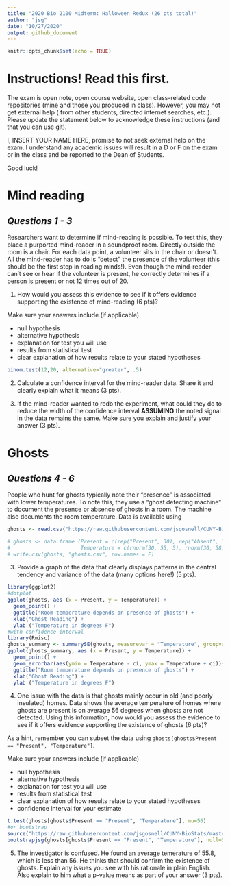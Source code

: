 ```yaml
---
title: "2020 Bio 2100 Midterm: Halloween Redux (26 pts total)"
author: "jsg"
date: "10/27/2020"
output: github_document
---
```


```r
knitr::opts_chunk$set(echo = TRUE)
```
# Instructions! Read this first.

The exam is open note, open course website, open class-related code repositories 
(mine and those you produced in class). However, you may not get external help (
from other students, directed internet searches, etc.).  Please update the statement
below to acknowledge these instructions (and that you can use git).

I, INSERT YOUR NAME HERE, promise to not seek external help on the exam. I 
understand any academic issues will result in a D or F on the exam or in the class
and be reported to the Dean of Students.

Good luck!

# Mind reading
## *Questions 1 - 3*

Researchers want to determine if mind-reading is possible.  To test this, they
place a purported mind-reader in a soundproof room. Directly outside the room 
is a chair. For 
each data point, a volunteer sits in the chair or doesn't. All the mind-reader has 
to do is "detect" the presence of the volunteer (this should be the first step in 
reading minds!).  Even though the mind-reader can't 
see or hear if the volunteer is present, he correctly determines if a person is 
present or not 12 times out of 20. 

1.  How would you assess this evidence to see if 
it offers evidence supporting the existence of mind-reading (6 pts)? 

Make sure your answers include (if applicable)

* null hypothesis
* alternative hypothesis
* explanation for test you will use
* results from statistical test
* clear explanation of how results relate to your stated hypotheses

```r
binom.test(12,20, alternative="greater", .5)
```
2.  Calculate a confidence interval for the mind-reader data.  Share it and clearly
explain what it means (3 pts).  

3. If the mind-reader wanted to redo the experiment, what could
they do to reduce the width of the confidence interval **ASSUMING** the noted signal
in the data remains the same. Make sure you explain and justify your answer (3 pts). 

# Ghosts
## *Questions 4 - 6*

People who hunt for ghosts typically note their "presence" is associated with lower
temperatures.  To note this, they use a "ghost detecting machine" to document the
presence or absence of ghosts in a room.  The machine also documents the room 
temperature.  Data is available using

```r
ghosts <- read.csv("https://raw.githubusercontent.com/jsgosnell/CUNY-BioStats/master/datasets/ghosts.csv", stringsAsFactors = T)
```

```r
# ghosts <- data.frame (Present = c(rep("Present", 30), rep("Absent", 30)), 
#                       Temperature = c(rnorm(30, 55, 5), rnorm(30, 58, 4)))
# write.csv(ghosts, "ghosts.csv", row.names = F)
```



3. Provide a graph of the data that clearly displays patterns in the central 
tendency and variance of the data (many options here!) (5 pts).

```r
library(ggplot2)
#dotplot
ggplot(ghosts, aes (x = Present, y = Temperature)) +
  geom_point() +
  ggtitle("Room temperature depends on presence of ghosts") +
  xlab("Ghost Reading") +
  ylab ("Temperature in degrees F")
#with confidence interval
library(Rmisc)
ghosts_summary <- summarySE(ghosts, measurevar = "Temperature", groupvars = "Present")
ggplot(ghosts_summary, aes (x = Present, y = Temperature)) +
  geom_point() +
  geom_errorbar(aes(ymin = Temperature - ci, ymax = Temperature + ci))+
  ggtitle("Room temperature depends on presence of ghosts") +
  xlab("Ghost Reading") +
  ylab ("Temperature in degrees F")
```


4.  One issue with the data is that ghosts mainly occur in old (and poorly insulated)
homes.  Data shows the average temperature of homes where ghosts are present is 
on average 56 degrees when ghosts are not detected.  Using this information, how 
would you assess the evidence 
to see if 
it offers evidence supporting the existence of ghosts (6 pts)? 

As a hint, remember you can subset the data using 
`ghosts[ghosts$Present == "Present", "Temperature"]`.

Make sure your answers include (if applicable)

* null hypothesis
* alternative hypothesis
* explanation for test you will use
* results from statistical test
* clear explanation of how results relate to your stated hypotheses
* confidence interval for your estimate

```r
t.test(ghosts[ghosts$Present == "Present", "Temperature"], mu=56)
#or bootstrap
source("https://raw.githubusercontent.com/jsgosnell/CUNY-BioStats/master/code_examples/bootstrapjsg.R")
bootstrapjsg(ghosts[ghosts$Present == "Present", "Temperature"], null=53)
```

5.  The investigator is confused. He found an average temerature of 55.8, which is
less than 56.  He thinks that should confirm the existence of ghosts. Explain any
issues you see with his rationale in plain English.  Also explain to him what a 
p-value means as part of your answer (3 pts).




